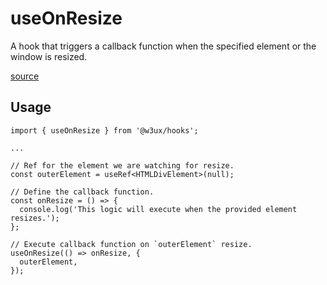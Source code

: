 # useOnResize

A hook that triggers a callback function when the specified element or the window is resized.

[source](https://github.com/w3ux/w3ux-library/blob/main/library/hooks/src/useOnResize.tsx)


## Usage

```tsx
import { useOnResize } from '@w3ux/hooks';

...

// Ref for the element we are watching for resize.
const outerElement = useRef<HTMLDivElement>(null);

// Define the callback function.
const onResize = () => {
  console.log('This logic will execute when the provided element resizes.');
};

// Execute callback function on `outerElement` resize.
useOnResize(() => onResize, {
  outerElement,
});

```